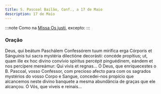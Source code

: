 ```yaml
---
title: S. Pascoal Bailão, Conf., a 17 de Maio
description: 17 de Maio
---
```


:::note
Como na [Missa Os justi](/missal/comum/14confessoresnaopontifices1), excepto:
:::

### Oração

<div class="side-by-side not-content">
  <span>
    Deus, qui beátum Paschálem Confessórem tuum mirífica erga Córporis et Sánguinis tui sacra
    mystéria dilectióne decorásti: concéde propítius; ut, quam ille ex hoc divino convívio spíritus
    percépit pinguédinem, eándem et nos percípere mereámur: Qui vivis et regnas...
  </span>
  <span>
    Ó Deus, que enriquecestes o B. Pascoal, vosso Confessor, com precioso afecto para com os
    sagrados mystérios do vosso Corpo e Sangue, concedei-nos propício que alcancemos neste divino
    banquete a mesma abundância de graças que ele alcançou. Ó Vós, que viveis e reinais...
  </span>
</div>
